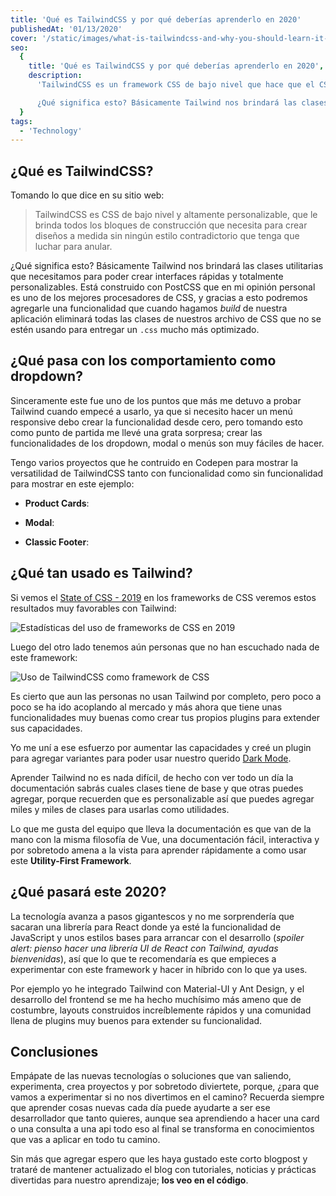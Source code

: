 ```yaml
---
title: 'Qué es TailwindCSS y por qué deberías aprenderlo en 2020'
publishedAt: '01/13/2020'
cover: '/static/images/what-is-tailwindcss-and-why-you-should-learn-it-in-2020/banner.jpeg'
seo:
  {
    title: 'Qué es TailwindCSS y por qué deberías aprenderlo en 2020',
    description:
      'TailwindCSS es un framework CSS de bajo nivel que hace que el CSS sea más fácil, rápido y divertido para todos.

      ¿Qué significa esto? Básicamente Tailwind nos brindará las clases utilitarias que necesitamos para poder crear interfaces rápidas y totalmente personalizables.',
  }
tags:
  - 'Technology'
---
```


## ¿Qué es TailwindCSS?

Tomando lo que dice en su sitio web:

> TailwindCSS es CSS de bajo nivel y altamente personalizable, que le brinda todos los bloques de construcción que necesita para crear diseños a medida sin ningún estilo contradictorio que tenga que luchar para anular.

¿Qué significa esto? Básicamente Tailwind nos brindará las clases utilitarias que necesitamos para poder crear interfaces rápidas y totalmente personalizables. Está construido con PostCSS que en mi opinión personal es uno de los mejores procesadores de CSS, y gracias a esto podremos agregarle una funcionalidad que cuando hagamos _build_ de nuestra aplicación eliminará todas las clases de nuestros archivo de CSS que no se estén usando para entregar un `.css` mucho más optimizado.

## ¿Qué pasa con los comportamiento como dropdown?

Sinceramente este fue uno de los puntos que más me detuvo a probar Tailwind cuando empecé a usarlo, ya que si necesito hacer un menú responsive debo crear la funcionalidad desde cero, pero tomando esto como punto de partida me llevé una grata sorpresa; crear las funcionalidades de los dropdown, modal o menús son muy fáciles de hacer.

Tengo varios proyectos que he contruido en Codepen para mostrar la versatilidad de TailwindCSS tanto con funcionalidad como sin funcionalidad para mostrar en este ejemplo:

- **Product Cards**:

<CodePen codePenId="ZEYvVQq" />

- **Modal**:

<CodePen codePenId="oNgLama" />

- **Classic Footer**:

<CodePen codePenId="xxbYREE" />

## ¿Qué tan usado es Tailwind?

Si vemos el [State of CSS - 2019](https://2019.stateofcss.com/technologies/css-frameworks/) en los frameworks de CSS veremos estos resultados muy favorables con Tailwind:

<Image
  alt="Estadísticas del uso de frameworks de CSS en 2019"
  height={636}
  src="/static/images/what-is-tailwindcss-and-why-you-should-learn-it-in-2020/img1.png"
  width={1547}
/>

Luego del otro lado tenemos aún personas que no han escuchado nada de este framework:

<Image
  alt="Uso de TailwindCSS como framework de CSS"
  height={415}
  src="/static/images/what-is-tailwindcss-and-why-you-should-learn-it-in-2020/img2.png"
  width={1575}
/>

Es cierto que aun las personas no usan Tailwind por completo, pero poco a poco se ha ido acoplando al mercado y más ahora que tiene unas funcionalidades muy buenas como crear tus propios plugins para extender sus capacidades.

Yo me uní a ese esfuerzo por aumentar las capacidades y creé un plugin para agregar variantes para poder usar nuestro querido [Dark Mode](https://github.com/danestves/tailwindcss-darkmode).

Aprender Tailwind no es nada difícil, de hecho con ver todo un día la documentación sabrás cuales clases tiene de base y que otras puedes agregar, porque recuerden que es personalizable así que puedes agregar miles y miles de clases para usarlas como utilidades.

Lo que me gusta del equipo que lleva la documentación es que van de la mano con la misma filosofía de Vue, una documentación fácil, interactiva y por sobretodo amena a la vista para aprender rápidamente a como usar este **Utility-First Framework**.

## ¿Qué pasará este 2020?

La tecnología avanza a pasos gigantescos y no me sorprendería que sacaran una librería para React donde ya esté la funcionalidad de JavaScript y unos estilos bases para arrancar con el desarrollo (_spoiler alert: pienso hacer una librería UI de React con Tailwind, ayudas bienvenidas_), así que lo que te recomendaría es que empieces a experimentar con este framework y hacer in híbrido con lo que ya uses.

Por ejemplo yo he integrado Tailwind con Material-UI y Ant Design, y el desarrollo del frontend se me ha hecho muchísimo más ameno que de costumbre, layouts construidos increíblemente rápidos y una comunidad llena de plugins muy buenos para extender su funcionalidad.

## Conclusiones

Empápate de las nuevas tecnologías o soluciones que van saliendo, experimenta, crea proyectos y por sobretodo diviertete, porque, ¿para que vamos a experimentar si no nos divertimos en el camino? Recuerda siempre que aprender cosas nuevas cada día puede ayudarte a ser ese desarrollador que tanto quieres, aunque sea aprendiendo a hacer una card o una consulta a una api todo eso al final se transforma en conocimientos que vas a aplicar en todo tu camino.

Sin más que agregar espero que les haya gustado este corto blogpost y trataré de mantener actualizado el blog con tutoriales, noticias y prácticas divertidas para nuestro aprendizaje; **los veo en el código**.
